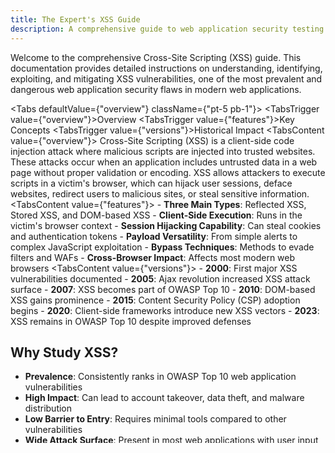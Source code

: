 ```yaml
---
title: The Expert's XSS Guide
description: A comprehensive guide to web application security testing with Cross-Site Scripting
---
```



Welcome to the comprehensive Cross-Site Scripting (XSS) guide. This documentation provides detailed instructions on understanding, identifying, exploiting, and mitigating XSS vulnerabilities, one of the most prevalent and dangerous web application security flaws in modern web applications.

<Tabs defaultValue={"overview"} className={"pt-5 pb-1"}>
  <TabsList>
    <TabsTrigger value={"overview"}>Overview</TabsTrigger>
    <TabsTrigger value={"features"}>Key Concepts</TabsTrigger>
    <TabsTrigger value={"versions"}>Historical Impact</TabsTrigger>
  </TabsList>
  <TabsContent value={"overview"}>
    Cross-Site Scripting (XSS) is a client-side code injection attack where malicious scripts are injected into trusted websites. These attacks occur when an application includes untrusted data in a web page without proper validation or encoding. XSS allows attackers to execute scripts in a victim's browser, which can hijack user sessions, deface websites, redirect users to malicious sites, or steal sensitive information.
  </TabsContent>
  <TabsContent value={"features"}>
    - **Three Main Types**: Reflected XSS, Stored XSS, and DOM-based XSS
    - **Client-Side Execution**: Runs in the victim's browser context
    - **Session Hijacking Capability**: Can steal cookies and authentication tokens
    - **Payload Versatility**: From simple alerts to complex JavaScript exploitation
    - **Bypass Techniques**: Methods to evade filters and WAFs
    - **Cross-Browser Impact**: Affects most modern web browsers
  </TabsContent>
  <TabsContent value={"versions"}>
    - **2000**: First major XSS vulnerabilities documented
    - **2005**: Ajax revolution increased XSS attack surface
    - **2007**: XSS becomes part of OWASP Top 10
    - **2010**: DOM-based XSS gains prominence
    - **2015**: Content Security Policy (CSP) adoption begins
    - **2020**: Client-side frameworks introduce new XSS vectors
    - **2023**: XSS remains in OWASP Top 10 despite improved defenses
  </TabsContent>
</Tabs>

## Why Study XSS?

- **Prevalence**: Consistently ranks in OWASP Top 10 web application vulnerabilities
- **High Impact**: Can lead to account takeover, data theft, and malware distribution
- **Low Barrier to Entry**: Requires minimal tools compared to other vulnerabilities
- **Wide Attack Surface**: Present in most web applications with user input
- **Defense Evasion**: Modern XSS techniques can bypass many security controls
- **Real-World Relevance**: Continues to affect major websites and applications

## Getting Started with XSS Testing

<Stepper>
  <StepperItem title="Understand the Basics">
    Before testing, understand the three main types of XSS:
    
    - **Reflected XSS**: Non-persistent attacks where malicious script is reflected off a web server
    - **Stored XSS**: Persistent attacks where malicious script is stored on the target server
    - **DOM-based XSS**: Attacks that manipulate the Document Object Model in the browser
  </StepperItem>
  <StepperItem title="Set Up Your Testing Environment">
    Prepare your testing toolkit:
    ```bash
    # Install a proxy tool like Burp Suite Community Edition
    # Install browser extensions for testing
    # Firefox add-on: "HackTools" or "Tamper Data"
    # Chrome extension: "XSS Rays" or "Hackbar"
    ```
    
    <Callout type={"warning"} title={"Warning"}>
      Always perform XSS testing in controlled environments or with explicit permission. Unauthorized testing is illegal and unethical.
    </Callout>
  </StepperItem>
  <StepperItem title="Basic XSS Detection">
    Try simple payloads to detect XSS vulnerabilities:
    ```javascript
    \<script\>alert('XSS')\</script\>
    \<img src="x" onerror="alert('XSS')"\>
    javascript:alert('XSS')
    ```
    Look for contexts where your input is reflected without proper encoding or sanitization.
  </StepperItem>
</Stepper>

## Guide Structure

This guide is organized into several sections:

1. **XSS Fundamentals**: Types of XSS, attack vectors, and execution contexts
2. **Identification Techniques**: Methods to discover XSS vulnerabilities
3. **Exploitation Strategies**: Advanced payloads and attack scenarios
4. **Evasion Techniques**: Bypassing filters, WAFs, and other protections
5. **Defense and Mitigation**: Protecting applications against XSS attacks
6. **Real-World Case Studies**: Analysis of notable XSS vulnerabilities

Each section provides detailed explanations, code examples, and practical techniques to help you understand both the offensive and defensive aspects of Cross-Site Scripting.

## Ethical Considerations

The knowledge provided in this guide is for educational purposes and should be used responsibly. Always:

- Obtain proper authorization before testing any website or application
- Report vulnerabilities through responsible disclosure programs
- Never exploit XSS vulnerabilities on production systems without permission
- Follow ethical hacking principles and legal guidelines in your jurisdiction

Let's begin with understanding the fundamentals of Cross-Site Scripting attacks.
